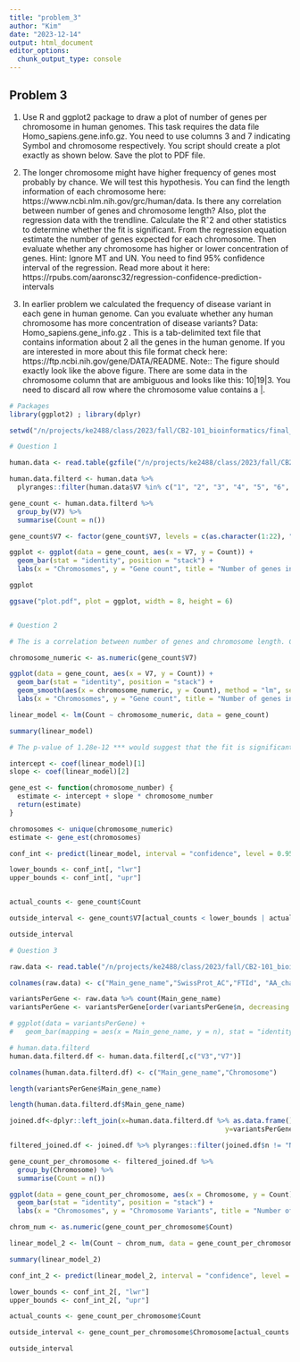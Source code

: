 ```yaml
---
title: "problem_3"
author: "Kim"
date: "2023-12-14"
output: html_document
editor_options: 
  chunk_output_type: console
---
```


## Problem 3

1. Use R and ggplot2 package to draw a plot of number of genes per chromosome in human genomes. This task requires the data file Homo_sapiens.gene.info.gz. You need to use columns 3 and 7 indicating Symbol and chromosome respectively. You script should create a plot exactly as shown below. Save the plot to PDF file.

2. The longer chromosome might have higher frequency of genes most probably by chance. We will test this hypothesis. You can find the length information of each chromosome here: https://www.ncbi.nlm.nih.gov/grc/human/data. Is there any correlation between number of genes and chromosome length? Also, plot the regression data with the trendline. Calculate the Rˆ2 and other statistics to determine whether the fit is significant. From the regression equation estimate the number of genes expected for each chromosome. Then evaluate whether any chromosome has higher or lower concentration of genes. Hint: Ignore MT and UN. You need to find 95% confidence interval of the regression. Read more about it here: https://rpubs.com/aaronsc32/regression-confidence-prediction-intervals

3. In earlier problem we calculated the frequency of disease variant in each gene in human genome. Can you evaluate whether any human chromosome has more concentration of disease variants?
Data: Homo_sapiens.gene_info.gz . This is a tab-delimited text file that contains information about 2
all the genes in the human genome. If you are interested in more about this file format check here: https://ftp.ncbi.nih.gov/gene/DATA/README.
Note:: The figure should exactly look like the above figure. There are some data in the chromosome column that are ambiguous and looks like this: 10|19|3. You need to discard all row where the chromosome value contains a |.

```r

# Packages
library(ggplot2) ; library(dplyr)

setwd("/n/projects/ke2488/class/2023/fall/CB2-101_bioinformatics/final_assignment/CB2-101-2023-assignment/problem_3/")

# Question 1

human.data <- read.table(gzfile("/n/projects/ke2488/class/2023/fall/CB2-101_bioinformatics/final_assignment/CB2-101-2023-assignment/data/Homo_sapiens.gene_info.gz"), fill = T)  

human.data.filterd <- human.data %>%
  plyranges::filter(human.data$V7 %in% c("1", "2", "3", "4", "5", "6", "7", "8", "9", "10", "11", "12", "13", "14", "15", "16", "17", "18", "19", "20", "21", "22", "X", "Y", "MT", "Un"))

gene_count <- human.data.filterd %>%
  group_by(V7) %>%
  summarise(Count = n())

gene_count$V7 <- factor(gene_count$V7, levels = c(as.character(1:22), "X", "Y", "MT", "Un"))

ggplot <- ggplot(data = gene_count, aes(x = V7, y = Count)) +
  geom_bar(stat = "identity", position = "stack") +
  labs(x = "Chromosomes", y = "Gene count", title = "Number of genes in each chromosome")

ggplot

ggsave("plot.pdf", plot = ggplot, width = 8, height = 6)


# Question 2

# The is a correlation between number of genes and chromosome length. Chromosome 1 is the longest chromosome and the highest number of genes are found there.

chromosome_numeric <- as.numeric(gene_count$V7)

ggplot(data = gene_count, aes(x = V7, y = Count)) +
  geom_bar(stat = "identity", position = "stack") +
  geom_smooth(aes(x = chromosome_numeric, y = Count), method = "lm", se = FALSE, color = "red") +
  labs(x = "Chromosomes", y = "Gene count", title = "Number of genes in each chromosome")

linear_model <- lm(Count ~ chromosome_numeric, data = gene_count)

summary(linear_model)

# The p-value of 1.28e-12 *** would suggest that the fit is significant

intercept <- coef(linear_model)[1]
slope <- coef(linear_model)[2]

gene_est <- function(chromosome_number) {
  estimate <- intercept + slope * chromosome_number
  return(estimate)
}

chromosomes <- unique(chromosome_numeric)
estimate <- gene_est(chromosomes)

conf_int <- predict(linear_model, interval = "confidence", level = 0.95)

lower_bounds <- conf_int[, "lwr"]
upper_bounds <- conf_int[, "upr"]


actual_counts <- gene_count$Count

outside_interval <- gene_count$V7[actual_counts < lower_bounds | actual_counts > upper_bounds]

outside_interval

# Question 3

raw.data <- read.table("/n/projects/ke2488/class/2023/fall/CB2-101_bioinformatics/final_assignment/CB2-101-2023-assignment/problem_2/humsavar_noheader.txt", fill = T, stringsAsFactors = F, sep="", flush = T)

colnames(raw.data) <- c("Main_gene_name","SwissProt_AC","FTId", "AA_change", "Variant_category", "dbSNP", "Disease_name")

variantsPerGene <- raw.data %>% count(Main_gene_name)
variantsPerGene <- variantsPerGene[order(variantsPerGene$n, decreasing = TRUE),]

# ggplot(data = variantsPerGene) +
#   geom_bar(mapping = aes(x = Main_gene_name, y = n), stat = "identity")

# human.data.filterd
human.data.filterd.df <- human.data.filterd[,c("V3","V7")]

colnames(human.data.filterd.df) <- c("Main_gene_name","Chromosome")

length(variantsPerGene$Main_gene_name)

length(human.data.filterd.df$Main_gene_name)

joined.df<-dplyr::left_join(x=human.data.filterd.df %>% as.data.frame(),
                                                      y=variantsPerGene, by="Main_gene_name")

filtered_joined.df <- joined.df %>% plyranges::filter(joined.df$n != "NA")

gene_count_per_chromosome <- filtered_joined.df %>%
  group_by(Chromosome) %>%
  summarise(Count = n())

ggplot(data = gene_count_per_chromosome, aes(x = Chromosome, y = Count)) +
  geom_bar(stat = "identity", position = "stack") +
  labs(x = "Chromosomes", y = "Chromosome Variants", title = "Number of variants in each chromosome")

chrom_num <- as.numeric(gene_count_per_chromosome$Count)

linear_model_2 <- lm(Count ~ chrom_num, data = gene_count_per_chromosome)

summary(linear_model_2)

conf_int_2 <- predict(linear_model_2, interval = "confidence", level = 0.95)

lower_bounds <- conf_int_2[, "lwr"]
upper_bounds <- conf_int_2[, "upr"]

actual_counts <- gene_count_per_chromosome$Count

outside_interval <- gene_count_per_chromosome$Chromosome[actual_counts < lower_bounds | actual_counts > upper_bounds]

outside_interval

```


